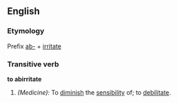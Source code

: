 ==English==
===Etymology===
Prefix [[ab-]] + [[irritate]]

===Transitive verb=== 
'''to abirritate'''

#''(Medicine):'' To [[diminish]] the [[sensibility]] of; to [[debilitate]].